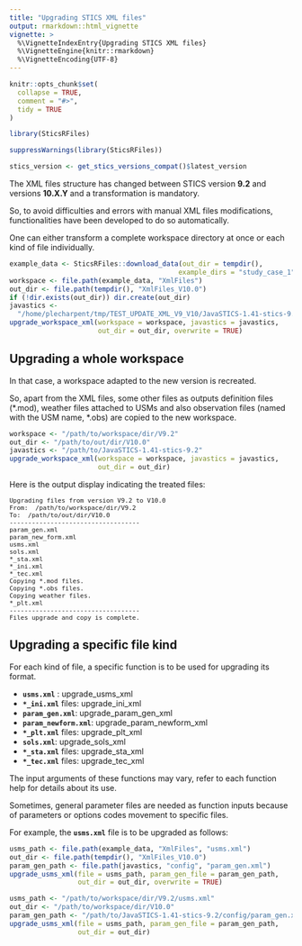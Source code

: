 ```yaml
---
title: "Upgrading STICS XML files"
output: rmarkdown::html_vignette
vignette: >
  %\VignetteIndexEntry{Upgrading STICS XML files}
  %\VignetteEngine{knitr::rmarkdown}
  %\VignetteEncoding{UTF-8}
---
```



```r
knitr::opts_chunk$set(
  collapse = TRUE,
  comment = "#>",
  tidy = TRUE
)

```

```r
library(SticsRFiles)
```

```r
suppressWarnings(library(SticsRFiles))
```

```r
stics_version <- get_stics_versions_compat()$latest_version
```


The XML files structure has changed between STICS version **9.2** and versions **10.X.Y** and a transformation is mandatory.    

So, to avoid difficulties and errors with manual XML files modifications, functionalities have been developed to do so automatically.

One can either transform a complete workspace directory at once or each kind of file individually.


```r
example_data <- SticsRFiles::download_data(out_dir = tempdir(),
                                          example_dirs = "study_case_1", "V9.2")
workspace <- file.path(example_data, "XmlFiles")
out_dir <- file.path(tempdir(), "XmlFiles_V10.0")
if (!dir.exists(out_dir)) dir.create(out_dir)
javastics <-
  "/home/plecharpent/tmp/TEST_UPDATE_XML_V9_V10/JavaSTICS-1.41-stics-9.2"
upgrade_workspace_xml(workspace = workspace, javastics = javastics,
                      out_dir = out_dir, overwrite = TRUE)
```

## Upgrading a whole workspace

In that case, a workspace adapted to the new version is recreated.

So, apart from the XML files, some other files as outputs definition files (*.mod), weather files attached to USMs and also observation files (named with the USM name, \*.obs) are copied to the new workspace.

```r
workspace <- "/path/to/workspace/dir/V9.2"
out_dir <- "/path/to/out/dir/V10.0"
javastics <- "/path/to/JavaSTICS-1.41-stics-9.2"
upgrade_workspace_xml(workspace = workspace, javastics = javastics,
                      out_dir = out_dir)
```
Here is the output display indicating the treated files:

<pre style="font-size:11px;">
Upgrading files from version V9.2 to V10.0    
From:  /path/to/workspace/dir/V9.2   
To:  /path/to/out/dir/V10.0    
-----------------------------------   
param_gen.xml   
param_new_form.xml   
usms.xml   
sols.xml   
*_sta.xml   
*_ini.xml   
*_tec.xml   
Copying *.mod files.   
Copying *.obs files.   
Copying weather files.   
*_plt.xml    
-----------------------------------   
Files upgrade and copy is complete.   
</pre>



## Upgrading a specific file kind

For each kind of file, a specific function is to be used for upgrading its format.

* **`usms.xml`** : upgrade_usms_xml
* **`*_ini.xml`** files: upgrade_ini_xml
* **`param_gen.xml`**: upgrade_param_gen_xml
* **`param_newform.xml`**: upgrade_param_newform_xml
* **`*_plt.xml`** files: upgrade_plt_xml
* **`sols.xml`**: upgrade_sols_xml
* **`*_sta.xml`** files: upgrade_sta_xml
* **`*_tec.xml`** files: upgrade_tec_xml

The input arguments of these functions may vary, refer to each function help for details
about its use.    

Sometimes, general parameter files are needed as function inputs because of parameters or options codes movement to specific files. 

For example, the **`usms.xml`** file is to be upgraded as follows:

```r
usms_path <- file.path(example_data, "XmlFiles", "usms.xml")
out_dir <- file.path(tempdir(), "XmlFiles_V10.0")
param_gen_path <- file.path(javastics, "config", "param_gen.xml")
upgrade_usms_xml(file = usms_path, param_gen_file = param_gen_path,
                 out_dir = out_dir, overwrite = TRUE)
```

```r
usms_path <- "/path/to/workspace/dir/V9.2/usms.xml"
out_dir <- "/path/to/workspace/dir/V10.0"
param_gen_path <- "/path/to/JavaSTICS-1.41-stics-9.2/config/param_gen.xml"
upgrade_usms_xml(file = usms_path, param_gen_file = param_gen_path,
                 out_dir = out_dir)
```








